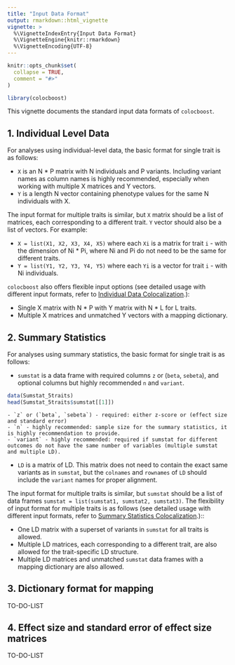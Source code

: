```yaml
---
title: "Input Data Format"
output: rmarkdown::html_vignette
vignette: >
  %\VignetteIndexEntry{Input Data Format}
  %\VignetteEngine{knitr::rmarkdown}
  %\VignetteEncoding{UTF-8}
---
```


```r
knitr::opts_chunk$set(
  collapse = TRUE,
  comment = "#>"
)
```

```r
library(colocboost)
```


This vignette documents the standard input data formats of `colocboost`.

## 1. Individual Level Data

For analyses using individual-level data, the basic format for single trait is as follows:

- `X` is an N * P matrix with N individuals and P variants. Including variant names as column names is highly recommended, especially when working with multiple X matrices and Y vectors.
- `Y` is a length N vector containing phenotype values for the same N individuals with X.

The input format for multiple traits is similar, but `X` matrix should be a list of matrices, each corresponding to a different trait. `Y` vector should also be a list of vectors. 
For example:

- `X = list(X1, X2, X3, X4, X5)` where each `Xi` is a matrix for trait `i` - with the dimension of Ni * Pi, where Ni and Pi do not need to be the same for different traits.
- `Y = list(Y1, Y2, Y3, Y4, Y5)` where each `Yi` is a vector for trait `i` - with Ni individuals.


`colocboost` also offers flexible input options (see detailed usage with different input formats, 
refer to [Individual Data Colocalization](https://statfungen.github.io/colocboost/articles/Individual_Level_Colocalization.html).):

- Single X matrix with N * P with Y matrix with N * L for L traits.
- Multiple X matrices and unmatched Y vectors with a mapping dictionary.


## 2. Summary Statistics

For analyses using summary statistics, the basic format for single trait is as follows:

- `sumstat` is a data frame with required columns `z` or (`beta`, `sebeta`), and optional columns but highly recommended `n` and `variant`.
```r
data(Sumstat_5traits)
head(Sumstat_5traits$sumstat[[1]])
```

    - `z` or (`beta`, `sebeta`) - required: either z-score or (effect size and standard error)
    - `n` - highly recommended: sample size for the summary statistics, it is highly recommendation to provide.
    - `variant` - highly recommended: required if sumstat for different outcomes do not have the same number of variables (multiple sumstat and multiple LD).


- `LD` is a matrix of LD. This matrix does not need to contain the exact same variants as in `sumstat`, but the `colnames` and `rownames` of `LD` should include the `variant` names for proper alignment.

The input format for multiple traits is similar, but `sumstat` should be a list of data frames `sumstat = list(sumstat1, sumstat2, sumstat3)`. 
The flexibility of input format for multiple traits is as follows (see detailed usage with different input formats, 
refer to [Summary Statistics Colocalization](https://statfungen.github.io/colocboost/articles/Summary_Level_Colocalization.html).)::

- One LD matrix with a superset of variants in `sumstat` for all traits is allowed.
- Multiple LD matrices, each corresponding to a different trait, are also allowed for the trait-specific LD structure.
- Multiple LD matrices and unmatched `sumstat` data frames with a mapping dictionary are also allowed.  



## 3. Dictionary format for mapping

TO-DO-LIST

## 4. Effect size and standard error of effect size matrices

TO-DO-LIST
